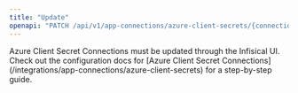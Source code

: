 ```yaml
---
title: "Update"
openapi: "PATCH /api/v1/app-connections/azure-client-secrets/{connectionId}"
---
```


<Note>
    Azure Client Secret Connections must be updated through the Infisical UI.
    Check out the configuration docs for [Azure Client Secret Connections](/integrations/app-connections/azure-client-secrets) for a step-by-step
    guide.
</Note>
